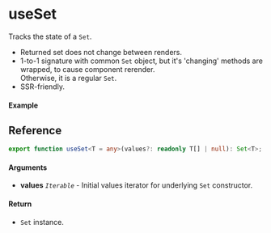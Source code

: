 
<Meta title="State/useSet" component={Example} />

# useSet

Tracks the state of a `Set`.

- Returned set does not change between renders.
- 1-to-1 signature with common `Set` object, but it's 'changing' methods are wrapped, to cause
  component rerender.  
  Otherwise, it is a regular `Set`.
- SSR-friendly.

#### Example

<Canvas>
  <Story story={Example} inline />
</Canvas>

## Reference

```ts
export function useSet<T = any>(values?: readonly T[] | null): Set<T>;
```

#### Arguments

- **values** _`Iterable`_ - Initial values iterator for underlying `Set` constructor.

#### Return

- `Set` instance.
